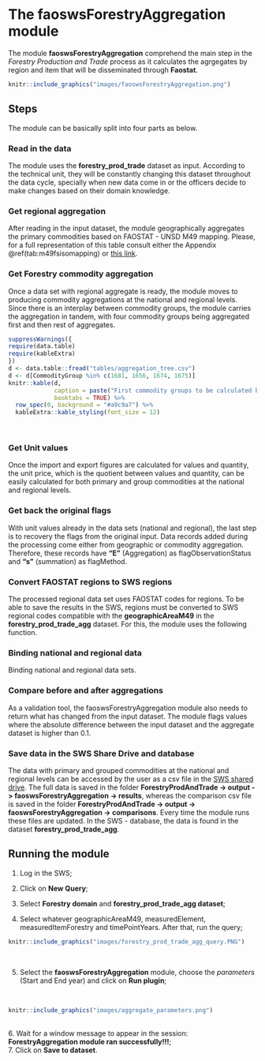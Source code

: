 # **The faoswsForestryAggregation module** {#faoswsForestryAggregation}

<!--The module **faoswsForestryAggregation** is essentially a validation tool which is used by the the technical unit to check the effects of data changes in the forestry_prod_trade data set on geographical and commodity aggregations.-->

The module **faoswsForestryAggregation** comprehend the main step in the *Forestry Production and Trade* process as it calculates the agrgegates by region and item that will be disseminated through **Faostat**.

```r
knitr::include_graphics("images/faoswsForestryAggregation.png")

```

## **Steps**

The module can be basically split into four parts as below.

### **Read in the data**
The module uses the **forestry_prod_trade** dataset as input. According to the technical unit, they will be constantly changing this dataset throughout the data cycle, specially when new data come in or the officers decide to make changes based on their domain knowledge. 


### **Get regional aggregation**
After reading in the input dataset, the module geographically aggregates the primary commodities based on FAOSTAT - UNSD M49 mapping. Please, for a full representation of this table consult either the Appendix \@ref(tab:m49fsisomapping) or [this link](http://www.fao.org/faostat/en/#data/FO).


### **Get Forestry commodity aggregation**
Once a data set with regional aggregate is ready, the module moves to producing commodity aggregations at the national and regional levels. <!--Before the aggregations, the modules filters out all commodity groups and analytical elements (Export and Import unit values) so that they can be recalculated. -->
Since there is an interplay between commodity groups, the module carries the aggregation in tandem, with four commodity groups being aggregated first and then rest of aggregates. 

```r
suppressWarnings({
require(data.table)
require(kableExtra)
})
d <- data.table::fread("tables/aggregation_tree.csv")
d <- d[CommodityGroup %in% c(1681, 1656, 1674, 1675)]
knitr::kable(d,
             caption = paste("First commodity groups to be calculated by the faoswsForestryAggregation module"),
             booktabs = TRUE) %>%
  row_spec(0, background = "#a9c9a7") %>% 
  kableExtra::kable_styling(font_size = 12)
```
<br>

### **Get Unit values**
Once the import and export figures are calculated for values and quantity, the unit price, which is the quotient between values and quantity, can be easily calculated for both primary and group commodities at the national and regional levels. 
<br>

### **Get back the original flags** 
With unit values already in the data sets (national and regional), the last step is to recovery the flags from the original input. Data records added during the processing come either from geographic or commodity aggregation. Therefore, these records have  **"E"** (Aggregation) as flagObservationStatus and **"s"** (summation) as flagMethod. 
<br>

### **Convert FAOSTAT regions to SWS regions**
The processed regional data set uses FAOSTAT codes for regions. To be able to save the results in the SWS, regions must be converted to SWS regional codes compatible with the **geographicAreaM49** in the **forestry_prod_trade_agg** dataset. For this, the module uses the following function.

### **Binding national and regional data**

Binding national and regional data sets.
<!--```{r, eval=FALSE}
data_all <- rbind(pivot_national_flags, pivot_regional_flags_sws)
data_all <- data_all[, Value := round(Value, 1)][order(geographicAreaM49, measuredItemForestry, measuredItemForestry)]
data_all <- data_all[, lapply(.SD, as.character)]
data_all$Value <- as.numeric(data_all$Value)
data_all <- data_all[complete.cases(data_all), ]
```-->

### **Compare before and after aggregations**
As a validation tool, the faoswsForestryAggregation module also needs to return what has changed from the input dataset. The module flags values where the absolute difference between the input dataset and the aggregate dataset is higher than 0.1.
<br>

### **Save data in the SWS Share Drive and database**
The data with primary and grouped commodities at the national and regional levels can be accessed by the user as a csv file in the [SWS shared drive](file://hqlprsws1.hq.un.fao.org/sws_r_share/ForestryProdAndTrade/output/faoswsForestryAggregation/). The full data is saved in the folder **ForestryProdAndTrade -> output -> faoswsForestryAggregation -> results**, whereas the comparison csv file is saved in the folder **ForestryProdAndTrade -> output -> faoswsForestryAggregation -> comparisons**. Every time the module runs these files are updated.
In the SWS - database, the data is found in the dataset **forestry_prod_trade_agg**.


## **Running the module**


1. Log in the SWS;

2. Click on **New Query**;

3. Select **Forestry domain** and **forestry_prod_trade_agg dataset**;

4. Select whatever geographicAreaM49, measuredElement, measuredItemForestry and timePointYears. After that, run the query;
<br>
```r
knitr::include_graphics("images/forestry_prod_trade_agg_query.PNG")
```
<br>

5. Select the **faoswsForestryAggregation** module, choose the *parameters* (Start and End year) and click on **Run plugin**;

<br>
```r
knitr::include_graphics("images/aggregate_parameters.png")
```
<br>
6. Wait for a window message to appear in the session: **ForestryAggregation module ran successfully!!!**;
<br>
7. Click on **Save to dataset**.
